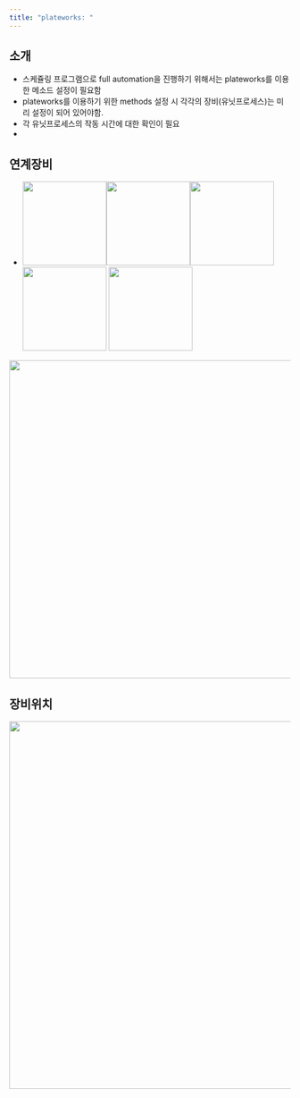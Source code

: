 ```yaml
---
title: "plateworks: "
---
```


## 소개

-   스케쥴링 프로그램으로 full automation을 진행하기 위해서는 plateworks를 이용한 메소드 설정이 필요함
-   plateworks를 이용하기 위한 methods 설정 시 각각의 장비(유닛프로세스)는 미리 설정이 되어 있어야함.
-   각 유닛프로세스의 작동 시간에 대한 확인이 필요
-   

## 연계장비

-   ![](images/paste-44.png){width="150"}![](images/paste-47.png){width="150"}![](images/paste-46.png){width="150"} ![](images/sealer.png){width="150"} ![](images/peeler.png){width="150"}

![](images/paste-94.png){width="569"}

## 장비위치

![](images/paste-56.png){width="658"}